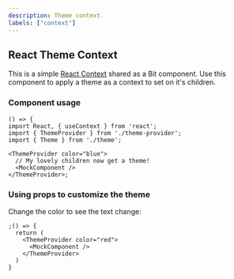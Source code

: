 ```yaml
---
description: Theme context.
labels: ["context"]
---
```



## React Theme Context

This is a simple [React Context](https://reactjs.org/docs/context.html) shared as a Bit component.
Use this component to apply a theme as a context to set on it's children.

### Component usage

```tsx
() => {
import React, { useContext } from 'react';
import { ThemeProvider } from './theme-provider';
import { Theme } from './theme';

<ThemeProvider color="blue">
  // My lovely children now get a theme!
  <MockComponent />
</ThemeProvider>;
```

### Using props to customize the theme

Change the color to see the text change:

```tsx live
;() => {
  return (
    <ThemeProvider color="red">
      <MockComponent />
    </ThemeProvider>
  )
}
```
